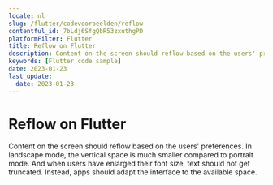 ```yaml
---
locale: nl
slug: /flutter/codevoorbeelden/reflow
contentful_id: 7bLdj6SfgQbR53zxuthgPD
platformFilter: Flutter
title: Reflow on Flutter
description: Content on the screen should reflow based on the users' preferences.
keywords: [Flutter code sample]
date: 2023-01-23
last_update:
  date: 2023-01-23
---
```


# Reflow on Flutter

Content on the screen should reflow based on the users' preferences. In landscape mode, the vertical space is much smaller compared to portrait mode. And when users have enlarged their font size, text should not get truncated. Instead, apps should adapt the interface to the available space.

<CodeSample id="screen-reflow" locale="nl" platform="flutter"/>
